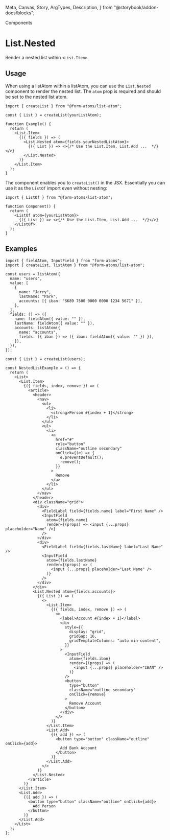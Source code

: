   Meta,
  Canvas,
  Story,
  ArgTypes,
  Description,
} from "@storybook/addon-docs/blocks";

<hgroup>

<p className="category">Components</p>

# List.Nested

Render a nested list within `<List.Item>`.

</hgroup>

## Usage

When using a listAtom within a listAtom, you can use the `List.Nested` component to render the nested list. The `atom` prop is required and should be set to the nested list atom.

```tsx
import { createList } from "@form-atoms/list-atom";

const { List } = createList(yourListAtom);

function Example() {
  return (
    <List.Item>
      {({ fields }) => (
        <List.Nested atom={fields.yourNestedListAtom}>
          {({ List }) => <>{/* Use the List.Item, List.Add ...  */}</>}
        </List.Nested>
      )}
    </List.Item>
  );
}
```

The component enables you to `createList()` in the JSX. Essentially you can use it as the `ListOf` import even without nesting:

```tsx
import { ListOf } from "@form-atoms/list-atom";

function Component() {
  return (
    <ListOf atom={yourListAtom}>
      {({ List }) => <>{/* Use the List.Item, List.Add ...  */}</>}
    </ListOf>
  );
}
```

## Examples

<Example of={NestedStories.NestedList} >

```tsx
import { fieldAtom, InputField } from "form-atoms";
import { createList, listAtom } from "@form-atoms/list-atom";

const users = listAtom({
  name: "users",
  value: [
    {
      name: "Jerry",
      lastName: "Park",
      accounts: [{ iban: "SK89 7500 0000 0000 1234 5671" }],
    },
  ],
  fields: () => ({
    name: fieldAtom({ value: "" }),
    lastName: fieldAtom({ value: "" }),
    accounts: listAtom({
      name: "accounts",
      fields: ({ iban }) => ({ iban: fieldAtom({ value: "" }) }),
    }),
  }),
});

const { List } = createList(users);

const NestedListExample = () => {
  return (
    <List>
      <List.Item>
        {({ fields, index, remove }) => (
          <article>
            <header>
              <nav>
                <ul>
                  <li>
                    <strong>Person #{index + 1}</strong>
                  </li>
                </ul>
                <ul>
                  <li>
                    <a
                      href="#"
                      role="button"
                      className="outline secondary"
                      onClick={(e) => {
                        e.preventDefault();
                        remove();
                      }}
                    >
                      Remove
                    </a>
                  </li>
                </ul>
              </nav>
            </header>
            <div className="grid">
              <div>
                <FieldLabel field={fields.name} label="First Name" />
                <InputField
                  atom={fields.name}
                  render={(props) => <input {...props} placeholder="Name" />}
                />
              </div>
              <div>
                <FieldLabel field={fields.lastName} label="Last Name" />
                <InputField
                  atom={fields.lastName}
                  render={(props) => (
                    <input {...props} placeholder="Last Name" />
                  )}
                />
              </div>
            </div>
            <List.Nested atom={fields.accounts}>
              {({ List }) => (
                <>
                  <List.Item>
                    {({ fields, index, remove }) => (
                      <>
                        <label>Account #{index + 1}</label>
                        <div
                          style={{
                            display: "grid",
                            gridGap: 16,
                            gridTemplateColumns: "auto min-content",
                          }}
                        >
                          <InputField
                            atom={fields.iban}
                            render={(props) => (
                              <input {...props} placeholder="IBAN" />
                            )}
                          />
                          <button
                            type="button"
                            className="outline secondary"
                            onClick={remove}
                          >
                            Remove Account
                          </button>
                        </div>
                      </>
                    )}
                  </List.Item>
                  <List.Add>
                    {({ add }) => (
                      <button type="button" className="outline" onClick={add}>
                        Add Bank Account
                      </button>
                    )}
                  </List.Add>
                </>
              )}
            </List.Nested>
          </article>
        )}
      </List.Item>
      <List.Add>
        {({ add }) => (
          <button type="button" className="outline" onClick={add}>
            Add Person
          </button>
        )}
      </List.Add>
    </List>
  );
};
```

</Example>
